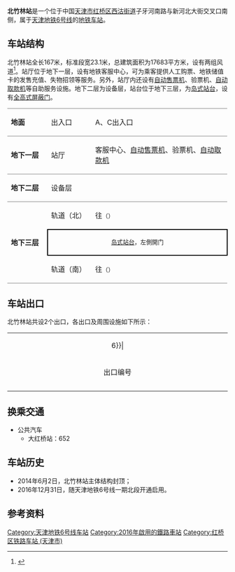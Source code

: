{{noteTA 
|G1 =Transport}}
{{Infobox station
|name = 北竹林
|eng_name = Beizhulin
|linecolour = {{天津地铁颜色|6}}
|image = 天津地铁北竹林站4600.jpg
|caption = 
|other_name = 
|country = {{PRC}}
|borough = [[天津市|天津市]][[红桥区|红桥区]][[西沽街道|西沽街道]]
|address = [[子牙河南路|子牙河南路]]与[[新河北大街|新河北大街]]交叉口南侧
|coordinates = {{coord|39|9|32.76|N|117|9|59.4|E|display=inline,title|Region:CH_type}}
|elevation = 
|operator = [[天津轨道交通集团|天津轨道交通集团]]
|lines = {{天津地铁线路名|6|SL}}
|distance = 
|platform = 1座[[岛式站台|岛式站台]]
|tracks = 2条
|bus_routes = 
|bus_stands = 
|connections = 公交站
|structure = 地下车站
|hall = 
|depth = 
|levels = 
|interchange = 
|exits = 2个
|lift = 
|escalator = 4条
|architect = 
|architectural_style = 
|colour = 白色
|type = 
|status = 运营中
|code = 
|zone = 
|classification = 
|website = 
|built = 
|opened = 2016年12月31日
|closed = 
|pass_year = 
|passengers = 
|pass_system = 
|pass_rank = 
|mpassengers = 
|trains = 
|station_hours = 
|hours = 
|first = 往{{天津地铁起讫站|6|L}}：06:38<br />往{{天津地铁起讫站|6|R}}：06:00
|last = 往{{天津地铁起讫站|6|L}}：23:31<br />往{{天津地铁起讫站|6|R}}：23:01
|adjacent = {{adjacent stations|system=天津地铁|line=6|left=天泰路|right=西站}}
|other_services = 
|route_map = 
}}
'''北竹林站'''是一个位于中国[[天津市|天津市]][[红桥区|红桥区]][[西沽街道|西沽街道]]子牙河南路与新河北大街交叉口南侧，属于[[天津地铁|天津地铁]][[天津地铁6号线|6号线]]的[[地铁车站|地铁车站]]。

== 车站结构 ==
北竹林站全长167米，标准段宽23.1米，总建筑面积为17683平方米，设有两组风道<ref>{{cite news | title = 天津地铁6号线北竹林站基坑开挖见底 | publisher = 环渤海新闻网 | date = 2013-10-30 | url = http://tangshan.huanbohainews.com.cn/system/2013/10/30/011277595.shtml | accessdate = 2019-05-27 | language = zh | archive-date = 2019-05-27 | archive-url = https://web.archive.org/web/20190527060757/http://tangshan.huanbohainews.com.cn/system/2013/10/30/011277595.shtml | dead-url = no }}</ref>。站厅位于地下一层，设有地铁客服中心，可为乘客提供人工购票、地铁储值卡的发售充值、失物招领等服务。另外，站厅内还设有[[自动售票机|自动售票机]]、验票机、[[自动取款机|自动取款机]]等自助服务设施。地下二层为设备层，站台位于地下三层，为[[岛式站台|岛式站台]]，设有[[屏蔽门|全高式屏蔽门]]。

{|cellspacing=0 cellpadding=3
|-
|style="border-top:solid 1px gray;border-bottom:solid 1px gray;" valign=top width=100|'''地面'''
|style="border-top:solid 1px gray;border-bottom:solid 1px gray;" valign=top width=100|出入口
|style="border-top:solid 1px gray;border-bottom:solid 1px gray;" valign=top width=400|A、C出入口
|-
|style="border-bottom:solid 1px gray;" valign=top|'''地下一层'''
|style="border-bottom:solid 1px gray;" valign=top|站厅
|style="border-bottom:solid 1px gray;" valign=top|客服中心、[[自动售票机|自动售票机]]、验票机、[[自动取款机|自动取款机]]
|-
|style="border-bottom:solid 1px gray;" valign=top|'''地下二层'''
|style="border-bottom:solid 1px gray;" valign=top|设备层
|style="border-bottom:solid 1px gray;" valign=top|
|-
|style="border-bottom:solid 1px gray;" rowspan=3 valign=top|'''地下三层'''
|轨道（北）
|{{arrow|L}} {{天津地铁线路名|6|c}}往{{站|梅林路}}<small>（{{站|西站}}）</small>
|-
|style="border-right:solid 2px black;border-left:solid 2px black;border-top:solid 2px black;border-bottom:solid 2px black;" colspan=2|<center><small>[[岛式站台|岛式站台]]，左側開门</small></center>
|-
|style="border-bottom:solid 1px gray;"|轨道（南）
|style="border-bottom:solid 1px gray;"|{{arrow|R}} {{天津地铁线路名|6|c}}往{{站|南孙庄}}<small>（{{站|天泰路}}）</small>
|}

== 车站出口 ==
北竹林站共设2个出口，各出口及周围设施如下所示：
{| class="wikitable" style="width:65%"
|colspan=4 align="center" bgcolor={{天津地铁颜色|6}}|
|-
! style="width:9%" | 出口编号
! style="width:23%" | 地点
! style= | 可到达目的地
|-
| align="center" style="border-bottom:none" | {{港鐵出口|A}}  ||同义庄大街附近||忍安里
|-
| align="center" style="border-bottom:none" | {{港鐵出口|C}}  ||同义庄大街附近||同义庄、红俱前里、红桥区教育经济管理服务中心
|}

== 换乘交通 ==
*公共汽车
**大红桥站：652

==车站历史==
* 2014年6月2日，北竹林站主体结构封顶；
* 2016年12月31日，随天津地铁6号线一期北段开通启用。

== 参考资料 ==
<div class="references-small">
<references />
</div>

{{Commonscat|Beizhulin Station}}

{{天津地铁6号线}}
{{天津轨道交通车站列表}}

[[Category:天津地铁6号线车站|Category:天津地铁6号线车站]]
[[Category:2016年啟用的鐵路車站|Category:2016年啟用的鐵路車站]]
[[Category:红桥区铁路车站_(天津市)|Category:红桥区铁路车站 (天津市)]]